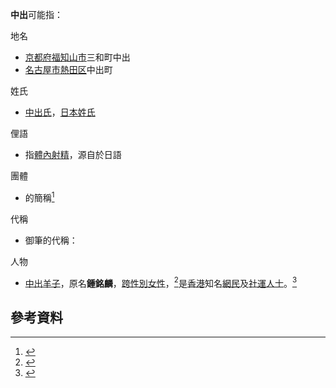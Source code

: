 '''中出'''可能指：

;地名
* [[京都府|京都府]][[福知山市|福知山市]]三和町中出
* [[名古屋市|名古屋市]][[熱田区|熱田区]]中出町

;姓氏
* [[中出氏|中出氏]]，[[日本姓氏|日本姓氏]]

;俚語
* 指[[體內射精|體內射精]]，源自於日語{{lang|ja|中出し}}

;團體
* {{link-yue|香港中華出入口商會|香港中華出入口商會}}的簡稱<ref>{{cite web|url=http://paper.wenweipo.com/2014/05/12/AY1405120002.htm|title=中出婦女部率中學生江門交流|work=文匯報|date=2014-05-12|accessdate=2020-07-17|archive-date=2017-07-22|archive-url=https://web.archive.org/web/20170722181208/http://paper.wenweipo.com/2014/05/12/AY1405120002.htm|dead-url=no}}</ref>

;代稱
* 御筆的代稱：{{quote|「仁宗朝，有勸仁宗以收攬權柄，凡事皆從'''中出'''，勿令人臣弄威福。仁宗曰︰“卿言固善，然措置天下事．正不欲專從'''朕出'''。若自朕出，皆是則可，有一不然，難以遽改。不若付之公議，令宰相行之，行之而天下不以為便，則台諫公言其失，改之為易。”」（[[陳亮|陳亮]]《中興論》－論執要之道）}}

;人物
* [[中出羊子|中出羊子]]，原名'''鍾銘麟'''，[[跨性別女性|跨性別女性]]，<ref>{{Citation|title=今夜不設限- 羊子 01|url=https://www.youtube.com/watch?v=FPPE2S7j05g|date=2019-05-16|accessdate=2019-06-27|last=同誌-《同志生命故事影音詩》|archive-date=2020-09-08|archive-url=https://web.archive.org/web/20200908044455/https://www.youtube.com/watch?v=FPPE2S7j05g|dead-url=no}}</ref>是[[香港|香港]]知名[[網民|網民]]及[[社運人士|社運人士]]。<ref>{{cite news |url=http://www.hkcd.com.hk/content/2015-10/16/content_3498904.htm |title=943候選人爭431議席 |publisher=香港商報 |date=2015-10-16 |deadurl=yes |archiveurl=https://web.archive.org/web/20151110022344/http://www.hkcd.com.hk/content/2015-10/16/content_3498904.htm |archivedate=2015-11-10 |access-date=2015-10-24 }}</ref>

== 參考資料 ==
{{reflist|2}}

{{Disambig|Cat=二字消歧义}}